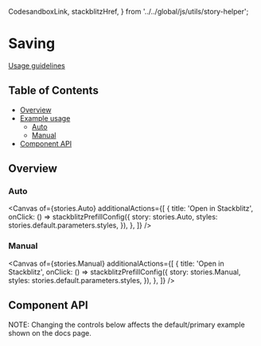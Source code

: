   CodesandboxLink,
  stackblitzHref,
} from '../../global/js/utils/story-helper';

# Saving

[Usage guidelines](https://pages.github.ibm.com/carbon/ibm-products/patterns/save/usage/)

## Table of Contents

- [Overview](#overview)
- [Example usage](#example-usage)
  - [Auto](#auto)
  - [Manual](##auto)
- [Component API](#component-api)

## Overview

### Auto

<Canvas
  of={stories.Auto}
  additionalActions={[
    {
      title: 'Open in Stackblitz',
      onClick: () =>
        stackblitzPrefillConfig({
          story: stories.Auto,
          styles: stories.default.parameters.styles,
        }),
    },
  ]}
/>

### Manual

<Canvas
  of={stories.Manual}
  additionalActions={[
    {
      title: 'Open in Stackblitz',
      onClick: () =>
        stackblitzPrefillConfig({
          story: stories.Manual,
          styles: stories.default.parameters.styles,
        }),
    },
  ]}
/>

## Component API

NOTE: Changing the controls below affects the default/primary example shown on
the docs page.

<Controls />
